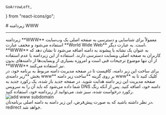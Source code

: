     GoArrowLeft,
} from "react-icons/go";


<Layout>
<Head>
<title>مستندات اضافه کردن زیردامنه www به برنامه - لیارا</title>
<meta property="og:title" content="مستندات خدمات رایانش ابری لیارا" />
<meta property="og:description" content="مستندات مربوط به اضافه کردن زیر دامنه www یا world wide web به برنامه در لیارا"  />
<meta property="og:image" content="https://files.liara.ir/liara/logos/liara-poster.jpg" />
</Head>
# زیردامنه WWW

<hr className="mb-2" />
زیردامنه **WWW** معمولاً برای شناسایی و دسترسی به صفحه اصلی یک وب‌سایت استفاده می‌شود و مخفف عبارت **World Wide Web** است. به عبارت دیگر، **WWW** به عنوان یک نشانه یا پیشوند به دامنه اضافه می‌شود تا نشان دهد که کاربران به صفحه اصلی وبسایت دسترسی دارند.
استفاده از این زیردامنه یا عدم استفاده از آن تنها موضوع ترجیحات فنی است و امروزه بسیاری از وبسایت‌ها از دامنه‌های بدون **WWW** نیز استفاده می‌کنند. 

<Section id="create" title="ساخت زیر دامنه WWW" />
برای ساخت این زیر دامنه، کافیست تا در صفحه مدیریت دامنه مربوط به برنامه خود، در بخش **زیر دامنه‌ی www** بر روی گزینه **ساخت زیر دامنه www** کلیک کنید تا به صفحه مدیریت این زیر دامنه هدایت شوید. 
در صفحه جدید باز شده، یک رکورد جدید به شما داده می‌شود که باید آن را به سرویس DNS دامنه خود، اضافه کنید. پس از آنکه رنگ رکورد درخواست شده، سبز شد، می‌توانید از زیردامنه خود، استفاده کنید.

<div className="h-4" />
<img src="https://files.liara.ir/liara/docs/add-www-subdomain.gif" alt="add www subdomain"/>
<div className="h-4" />
در نظر داشته باشید که به صورت پیش‌فرض، این زیر دامنه به دامنه اصلی برنامه‌تان، redirect خواهد شد.

</Layout>